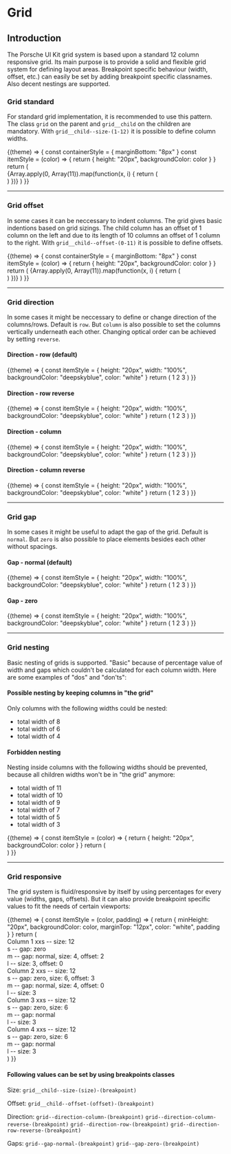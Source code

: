 
# Grid

## Introduction

The Porsche UI Kit grid system is based upon a standard 12 column responsive grid. Its main purpose is to provide a solid and flexible grid system for defining layout areas. Breakpoint specific behaviour (width, offset, etc.) can easily be set by adding breakpoint specific classnames. Also decent nestings are supported.

### Grid standard

For standard grid implementation, it is recommended to use this pattern. The class `grid` on the parent and `grid__child` on the children are mandatory. With `grid__child--size-(1-12)` it is possible to define column widths.

<Example noTheme>
  {(theme) => {
    const containerStyle = { marginBottom: "8px" }
    const itemStyle = (color) => {
      return { height: "20px", backgroundColor: color }
    }
    return (
      <React.Fragment>
        <Grid style={containerStyle}>
          <Grid.Child size={12}>
            <div style={itemStyle("deepskyblue")} />
          </Grid.Child>
        </Grid>
        {Array.apply(0, Array(11)).map(function(x, i) {
          return (
            <Grid key={i} style={containerStyle}>
              <Grid.Child size={i + 1}>
                <div style={itemStyle("deepskyblue")} />
              </Grid.Child>
              <Grid.Child size={11 - i}>
                <div style={itemStyle("deepskyblue")} />
              </Grid.Child>
            </Grid>
          )
        })}
      </React.Fragment>
    )
  }}
</Example>

---

### Grid offset

In some cases it can be neccessary to indent columns. The grid gives basic indentions based on grid sizings. The child column has an offset of 1 column on the left and due to its length of 10 columns an offset of 1 column to the right. With `grid__child--offset-(0-11)` it is possible to define offsets.

<Example noTheme>
  {(theme) => {
    const containerStyle = { marginBottom: "8px" }
    const itemStyle = (color) => {
      return { height: "20px", backgroundColor: color }
    }
    return (
      <React.Fragment>
        {Array.apply(0, Array(11)).map(function(x, i) {
          return (
            <Grid key={i} style={containerStyle}>
              <Grid.Child offset={i + 1} size={11 - i}>
                <div style={itemStyle("deepskyblue")} />
              </Grid.Child>
            </Grid>
          )
        })}
      </React.Fragment>
    )
  }}
</Example>

---

### Grid direction

In some cases it might be neccessary to define or change direction of the columns/rows. Default is `row`. But `column` is also possible to set the columns vertically underneath each other. Changing optical order can be achieved by setting `reverse`.

#### Direction - row (default)

<Example noTheme>
  {(theme) => {
    const itemStyle = {
      height: "20px",
      width: "100%",
      backgroundColor: "deepskyblue",
      color: "white"
    }
    return (
      <React.Fragment>
        <Grid direction="row">
          <Grid.Child size={4}>
            <Text align="center" style={itemStyle}>
              1
            </Text>
          </Grid.Child>
          <Grid.Child size={4}>
            <Text align="center" style={itemStyle}>
              2
            </Text>
          </Grid.Child>
          <Grid.Child size={4}>
            <Text align="center" style={itemStyle}>
              3
            </Text>
          </Grid.Child>
        </Grid>
      </React.Fragment>
    )
  }}
</Example>

#### Direction - row reverse

<Example noTheme>
  {(theme) => {
    const itemStyle = {
      height: "20px",
      width: "100%",
      backgroundColor: "deepskyblue",
      color: "white"
    }
    return (
      <React.Fragment>
        <Grid direction="row-reverse">
          <Grid.Child size={4}>
            <Text align="center" style={itemStyle}>
              1
            </Text>
          </Grid.Child>
          <Grid.Child size={4}>
            <Text align="center" style={itemStyle}>
              2
            </Text>
          </Grid.Child>
          <Grid.Child size={4}>
            <Text align="center" style={itemStyle}>
              3
            </Text>
          </Grid.Child>
        </Grid>
      </React.Fragment>
    )
  }}
</Example>

#### Direction - column

<Example noTheme>
  {(theme) => {
    const itemStyle = {
      height: "20px",
      width: "100%",
      backgroundColor: "deepskyblue",
      color: "white"
    }
    return (
      <React.Fragment>
        <Grid direction="column">
          <Grid.Child size={4}>
            <Text align="center" style={itemStyle}>
              1
            </Text>
          </Grid.Child>
          <Grid.Child size={4}>
            <Text align="center" style={itemStyle}>
              2
            </Text>
          </Grid.Child>
          <Grid.Child size={4}>
            <Text align="center" style={itemStyle}>
              3
            </Text>
          </Grid.Child>
        </Grid>
      </React.Fragment>
    )
  }}
</Example>

#### Direction - column reverse

<Example noTheme>
  {(theme) => {
    const itemStyle = {
      height: "20px",
      width: "100%",
      backgroundColor: "deepskyblue",
      color: "white"
    }
    return (
      <React.Fragment>
        <Grid direction="column-reverse">
          <Grid.Child size={4}>
            <Text align="center" style={itemStyle}>
              1
            </Text>
          </Grid.Child>
          <Grid.Child size={4}>
            <Text align="center" style={itemStyle}>
              2
            </Text>
          </Grid.Child>
          <Grid.Child size={4}>
            <Text align="center" style={itemStyle}>
              3
            </Text>
          </Grid.Child>
        </Grid>
      </React.Fragment>
    )
  }}
</Example>

---

### Grid gap

In some cases it might be useful to adapt the gap of the grid. Default is `normal`. But `zero` is also possible to place elements besides each other without spacings.

#### Gap - normal (default)

<Example noTheme>
  {(theme) => {
    const itemStyle = {
      height: "20px",
      width: "100%",
      backgroundColor: "deepskyblue",
      color: "white"
    }
    return (
      <React.Fragment>
        <Grid gap="normal">
          <Grid.Child size={4}>
            <Text align="center" style={itemStyle}>
              1
            </Text>
          </Grid.Child>
          <Grid.Child size={4}>
            <Text align="center" style={itemStyle}>
              2
            </Text>
          </Grid.Child>
          <Grid.Child size={4}>
            <Text align="center" style={itemStyle}>
              3
            </Text>
          </Grid.Child>
        </Grid>
      </React.Fragment>
    )
  }}
</Example>

#### Gap - zero

<Example noTheme>
  {(theme) => {
    const itemStyle = {
      height: "20px",
      width: "100%",
      backgroundColor: "deepskyblue",
      color: "white"
    }
    return (
      <React.Fragment>
        <Grid gap="zero">
          <Grid.Child size={4}>
            <Text align="center" style={itemStyle}>
              1
            </Text>
          </Grid.Child>
          <Grid.Child size={4}>
            <Text align="center" style={itemStyle}>
              2
            </Text>
          </Grid.Child>
          <Grid.Child size={4}>
            <Text align="center" style={itemStyle}>
              3
            </Text>
          </Grid.Child>
        </Grid>
      </React.Fragment>
    )
  }}
</Example>

---

### Grid nesting

Basic nesting of grids is supported. "Basic" because of percentage value of width and gaps which couldn't be calculated for each column width. Here are some examples of "dos" and "don'ts":

#### Possible nesting by keeping columns in "the grid"

Only columns with the following widths could be nested:

- total width of 8
- total width of 6
- total width of 4

#### Forbidden nesting

Nesting inside columns with the following widths should be prevented, because all children widths won't be in "the grid" anymore:

- total width of 11
- total width of 10
- total width of 9
- total width of 7
- total width of 5
- total width of 3

<Example noTheme>
  {(theme) => {
    const itemStyle = (color) => {
      return { height: "20px", backgroundColor: color }
    }
    return (
      <React.Fragment>
        <Grid>
          <Grid.Child size={6}>
            <div style={itemStyle("lightskyblue")}>
              <Grid>
                <Grid.Child size={6}>
                  <div style={itemStyle("deepskyblue")} />
                </Grid.Child>
                <Grid.Child size={6}>
                  <div style={itemStyle("deepskyblue")} />
                </Grid.Child>
              </Grid>
            </div>
          </Grid.Child>
          <Grid.Child size={6}>
            <div style={itemStyle("lightskyblue")}>
              <Grid>
                <Grid.Child size={4}>
                  <div style={itemStyle("deepskyblue")} />
                </Grid.Child>
                <Grid.Child size={8}>
                  <div style={itemStyle("deepskyblue")} />
                </Grid.Child>
              </Grid>
            </div>
          </Grid.Child>
        </Grid>
      </React.Fragment>
    )
  }}
</Example>

---

### Grid responsive

The grid system is fluid/responsive by itself by using percentages for every value (widths, gaps, offsets). But it can also provide breakpoint specific values to fit the needs of certain viewports:

<Example noTheme>
  {(theme) => {
    const itemStyle = (color, padding) => {
      return {
        minHeight: "20px",
        backgroundColor: color,
        marginTop: "12px",
        color: "white",
        padding
      }
    }
    return (
      <React.Fragment>
        <Grid gap={{ base: "normal", s: "zero", m: "normal" }}>
          <Grid.Child className="pui-flex" size={{ base: 12, m: 4, l: 3 }} offset={{ base: 0, m: 2, l: 0 }}>
            <div className="pui-flex__child pui-flex__child--auto" style={itemStyle("deepskyblue", "12px")}>
              <Text type="4-thin">Column 1</Text>
              <Text>
                xxs -- size: 12 <br />s -- gap: zero <br />m -- gap: normal, size: 4, offset: 2<br />l -- size: 3,
                offset: 0
              </Text>
            </div>
          </Grid.Child>
          <Grid.Child
            className="pui-flex"
            size={{
              base: 12,
              s: 6,
              m: 4,
              l: 3
            }}
            offset={{ base: 0, s: 3, m: 0 }}
          >
            <div className="pui-flex__child pui-flex__child--auto" style={itemStyle("deepskyblue", "12px")}>
              <Text type="4-thin">Column 2</Text>
              <Text>
                xxs -- size: 12 <br />s -- gap: zero, size: 6, offset: 3<br />m -- gap: normal, size: 4, offset: 0<br />l
                -- size: 3
              </Text>
            </div>
          </Grid.Child>
          <Grid.Child
            className="pui-flex"
            size={{
              base: 12,
              s: 6,
              l: 3
            }}
          >
            <div className="pui-flex__child pui-flex__child--auto" style={itemStyle("deepskyblue", "12px")}>
              <Text type="4-thin">Column 3</Text>
              <Text>
                xxs -- size: 12 <br />s -- gap: zero, size: 6<br />m -- gap: normal
                <br />l -- size: 3
              </Text>
            </div>
          </Grid.Child>
          <Grid.Child
            className="pui-flex"
            size={{
              base: 12,
              s: 6,
              l: 3
            }}
          >
            <div className="pui-flex__child pui-flex__child--auto" style={itemStyle("deepskyblue", "12px")}>
              <Text type="4-thin">Column 4</Text>
              <Text>
                xxs -- size: 12 <br />s -- gap: zero, size: 6<br />m -- gap: normal
                <br />l -- size: 3
              </Text>
            </div>
          </Grid.Child>
        </Grid>
      </React.Fragment>
    )
  }}
</Example>

#### Following values can be set by using breakpoints classes

Size: `grid__child--size-(size)-(breakpoint)`

Offset: `grid__child--offset-(offset)-(breakpoint)`

Direction: `grid--direction-column-(breakpoint)` `grid--direction-column-reverse-(breakpoint)` `grid--direction-row-(breakpoint)` `grid--direction-row-reverse-(breakpoint)`

Gaps: `grid--gap-normal-(breakpoint)` `grid--gap-zero-(breakpoint)`
